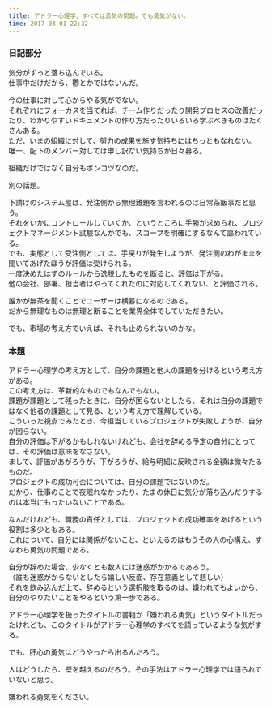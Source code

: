 ```yaml
---
title: アドラー心理学、すべては勇気の問題。でも勇気がない。
time: 2017-03-01 22:32
---
```


### 日記部分

気分がずっと落ち込んでいる。  
仕事中だけだから、鬱とかではないんだ。

今の仕事に対して心からやる気がでない。  
それぞれにフォーカスを当てれば、チーム作りだったり開発プロセスの改善だったり、わかりやすいドキュメントの作り方だったりいろいろ学ぶべきものはたくさんある。  
ただ、いまの組織に対して、努力の成果を施す気持ちにはちっともなれない。  
唯一、配下のメンバー対しては申し訳ない気持ちが日々募る。

組織だけではなく自分もポンコツなのだ。

別の話題。

下請けのシステム屋は、発注側から無理難題を言われるのは日常茶飯事だと思う。  
それをいかにコントロールしていくか、というところに手腕が求められ、プロジェクトマネージメント試験なんかでも、スコープを明確にするなんて謳われている。  
でも、実態として受注側としては、手戻りが発生しようが、発注側のわがままを聞いてあげたほうが評価は受けられる。  
一度決めたはずのルールから逸脱したものを断ると、評価は下がる。  
他の会社、部署、担当者はやってくれたのに対応してくれない、と評価される。

誰かが無茶を聞くことでユーザーは横暴になるのである。  
だから無理なものは無理と断ることを業界全体でしていただきたい。

でも、市場の考え方でいえば、それも止められないのかな。

### 本題

アドラー心理学の考え方として、自分の課題と他人の課題を分けるという考え方がある。  
この考え方は、革新的なものでもなんでもない。  
課題が課題として残ったときに、自分が困らないとしたら、それは自分の課題ではなく他者の課題として見る、という考え方で理解している。  
こういった視点でみたとき、今担当しているプロジェクトが失敗しようが、自分が困らない。  
自分の評価は下がるかもしれないけれども、会社を辞める予定の自分にとっては、その評価は意味をなさない。  
まして、評価があがろうが、下がろうが、給与明細に反映される金額は微々たるものだ。  
プロジェクトの成功可否については、自分の課題ではないのだ。  
だから、仕事のことで夜眠れなかったり、たまの休日に気分が落ち込んだりするのは本当にもったいないことである。

なんだけれども、職務の責任としては、プロジェクトの成功確率をあげるという役割は多少ともある。  
これについて、自分には関係がないこと、といえるのはもうその人の心構え、すなわち勇気の問題である。

自分が辞めた場合、少なくとも数人には迷惑がかかるであろう。  
（誰も迷惑がからないとしたら嬉しい反面、存在意義として悲しい）  
それを飲み込んだ上で、辞めるという選択肢を取るのは、嫌われてもよいから、自分のやりたいことをやるという第一歩である。

アドラー心理学を扱ったタイトルの書籍が「嫌われる勇気」というタイトルだったけれども、このタイトルがアドラー心理学のすべてを語っているような気がする。

でも、肝心の勇気はどうやったら出るんだろう。

人はどうしたら、壁を越えるのだろう。その手法はアドラー心理学では語られていないと思う。

嫌われる勇気をください。
